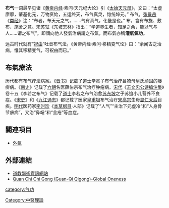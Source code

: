 {{Unreferenced |time=2008-10-10T13:33:46+00:00 }}
'''布气'''一词最早见诸《[[黄帝内经|黄帝内经]]·素问·天元纪大论》引《[[太始天元册|太始天元册]]》，文曰：“太虚廖廓，肇基化元，万物资始，五运终天，布气真灵，惚统坤元。” 布气，[[张景岳|张景岳]]《[[类经|类经]]》注：“布者，布天元之气，……气有真气，化畿是也。” 布，含有布施、敷布、施舍之意。宋[[苏轼|苏轼]]《[[东坡志林|东坡志林]]》指出：“学道养生者，知足之余，能以气与人……谓之布气”。即謂向他人發氣治病謂之布氣，而布氣亦稱'''灌氣氣功'''。

远古时代就有“[[祝由|祝由]]”吐音布气法。《黄帝内经·素问·移精变气论》曰：“余闻古之治病，惟其移精变气，可祝由而已。”

==布氣療法==
历代都有布气疗法病案。《[[晋书|晋书]]》记载了[[道士|道士]]辛灵子布气治疗吕猗母皇氏顽固的痿痹病。《[[南史|南史]]》记载了[[六朝|六朝]]名医薛伯宗布气治疗肿瘤病。[[宋代|宋代]]《[[苏文忠公诗编注集|苏文忠公诗编注集]]》卷十五《李若之布气》记载了[[道士|道士]]李若之布气治愈[[苏东坡|苏东坡]]之子苏迨小儿营养不良症。《[[宋史|宋史]]》和《[[九江通志|九江通志]]》都记载了医家[[皇甫坦|皇甫坦]]布气治疗[[宋高宗|宋高宗]]生母[[显仁太后|显仁太后]]目疾。[[明代|明代]]医药家[[李时珍|李时珍]]《[[本草纲目|本草纲目]]·人部》记载了“人气”“主治下元虚冷”和“人身骨节痹病”，又治“鼻衄”和“金疮”等血症。

==關連項目==
*[[外氣|外氣]]

==外部連結==
*[https://web.archive.org/web/20041101080939/http://www.ctcwri.idv.tw/IndexD2/D2-05/01-50/0519/07.htm 道教學術資訊網站]
*[https://web.archive.org/web/20090220080443/http://www.experiencefestival.com/quan_chi_chi_gong Quan Chi Chi Gong (Guan-Qi Qigong)-Global Oneness] {{en}}

[[Category:中醫理論|Category:中醫理論]]
[[category:气功|category:气功]]